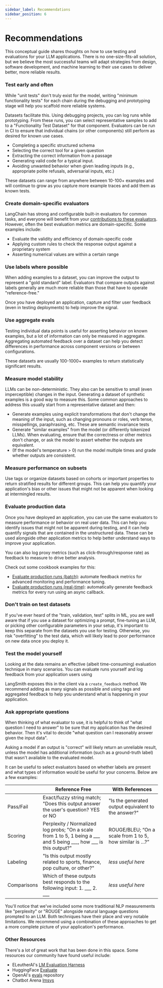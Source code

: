 ```yaml
---
sidebar_label: Recommendations
sidebar_position: 6
---
```


# Recommendations

This conceptual guide shares thoughts on how to use testing and evaluations for your LLM applications. There is no one-size-fits-all solution, but we believe the most successful teams will adapt strategies from design, software development, and machine learning to their use cases to deliver better, more reliable results.

### Test early and often

While "unit tests" don't truly exist for the model, writing "minimum functionality tests" for each chain during the debugging and prototyping stage will help you scaffold more reliable systems.

Datasets facilitate this. Using debugging projects, you can log runs while prototyping. From these runs, you can select representative samples to add to a "Functionality Test Dataset" for that component. Evaluators can be run in CI to ensure that individual chains (or other components) still perform as desired for known use cases.

- Completing a specific structured schema
- Selecting the correct tool for a given question
- Extracting the correct information from a passage
- Generating valid code for a typical input.
- Avoiding unwanted behavior when given leading inputs (e.g., appropriate polite refusals, adversarial inputs, etc.)

These datasets can range from anywhere between 10-100+ examples and will continue to grow as you capture more example traces and add them as known tests.

### Create domain-specific evaluators

LangChain has strong and configurable built-in evaluators for common tasks, and everyone will benefit from your [contributions to these evaluators](https://github.com/langchain-ai/langchain/tree/master/libs/langchain/langchain/evaluation). However, often the best evaluation metrics are domain-specific. Some examples include:

- Evaluate the validity and efficiency of domain-specific code
- Applying custom rules to check the response output against a proprietary system
- Asserting numerical values are within a certain range

### Use labels where possible

When adding examples to a dataset, you can improve the output to represent a "gold standard" label. Evaluators that compare outputs against labels generally are much more reliable than those that have to operate "reference-free."

Once you have deployed an application, capture and filter user feedback (even in testing deployments) to help improve the signal.

### Use aggregate evals

Testing individual data points is useful for asserting behavior on known examples, but a lot of information can only be measured in aggregate. Aggregating automated feedback over a dataset can help you detect differences in performance across component versions or between configurations.

These datasets are usually 100-1000+ examples to return statistically significant results.

### Measure model stability

LLMs can be non-deterministic. They also can be sensitive to small (even imperceptible) changes in the input. Generating a dataset of synthetic examples is a good way to measure this. Some common approaches to address this usually start from a representative dataset and then:

- Generate examples using explicit transformations that don't change the meaning of the input, such as changing pronouns or roles, verb tense, misspellings, paraphrasing, etc. These are semantic invariance tests
- Generate "similar examples" from the model (or differently tokenized LLMs). When evaluating, ensure that the correctness or other metrics don't change, or ask the model to assert whether the outputs are equivalent.
- (If the model's temperature > 0) run the model multiple times and grade whether outputs are consistent.

### Measure performance on subsets

Use tags or organize datasets based on cohorts or important properties to return stratified results for different groups. This can help you quantify your application's bias or other issues that might not be apparent when looking at intermingled results.

### Evaluate production data

Once you have deployed an application, you can use the same evaluators to measure performance or behavior on real user data. This can help you identify issues that might not be apparent during testing, and it can help quantify signals that are contained in the unstructured data. These can be used alongside other application metrics to help better understand ways to improve your application.

You can also log proxy metrics (such as click-through/response rate) as feedback to measure to drive better analysis.

Check out some cookbook examples for this:
- [Evaluate production runs (batch)](../../../cookbook/feedback-examples/algorithmic-feedback): automate feedback metrics for advanced monitoring and performance tuning.
- [Evaluate production runs (real-time)](../../../cookbook/feedback-examples/realtime-algorithmic-feedback): automatically generate feedback metrics for every run using an async callback.

### Don't train on test datasets

If you've ever heard of the "train, validation, test" splits in ML, you are well aware that if you use a dataset for optimizing a prompt, fine-tuning an LLM, or picking other configurable parameters in your setup, it's important to keep this separate from the datasets you use for testing. Otherwise, you risk "overfitting" to the test data, which will likely lead to poor performance on new data once you deploy it.

### Test the model yourself

Looking at the data remains an effective (albeit time-consuming) evaluation technique in many scenarios. You can evaluate runs yourself and log feedback from your application users using

LangSmith exposes this in the client via a `create_feedback` method. We recommend adding as many signals as possible and using tags and aggregated feedback to help you understand what is happening in your application.

### Ask appropriate questions

When thinking of what evaluator to use, it is helpful to think of "what question I need to answer" to be sure that my application has the desired behavior. Then it's vital to decide "what question can I reasonably answer given the input data".

Asking a model if an output is "correct" will likely return an unreliable result, unless the model has additional information (such as a ground-truth label) that wasn't available to the evaluated model.

It can be useful to select evaluators based on whether labels are present and what types of information would be useful for your concerns. Below are a few examples:

|             | Reference Free                                                                                                               | With References                                         |
| ----------- | ---------------------------------------------------------------------------------------------------------------------------- | ------------------------------------------------------- |
| Pass/Fail   | Exact/fuzzy string match; "Does this output answer the user's question? YES or NO                                            | "Is the generated output equivalent to the answer?"     |
| Scoring     | Perplexity / Normalized log probs; "On a scale from 1 to 5, 1 being a \_\_\_ and 5 being \_\_\_, how \_\_\_ is this output?" | ROUGE/BLEU; “On a scale from 1 to 5, how similar is …?” |
| Labeling    | "Is this output mostly related to sports, finance, pop culture, or other?"                                                   | _less useful here_                                      |
| Comparisons | Which of these outputs best responds to the following input: 1. \_\_\_ 2. \_\_\_                                             | _less useful here_                                      |

You'll notice that we've included some more traditional NLP measurements like "perplexity" or "ROUGE" alongside natural language questions prompted to an LLM. Both techniques have their place and very notable limitations. We recommend using a combination of these approaches to get a more complete picture of your application's performance.

### Other Resources

There's a lot of great work that has been done in this space. Some resources our community have found useful include:

- ELeutherAI's [LM Evaluation Harness](https://github.com/EleutherAI/lm-evaluation-harness/)
- HuggingFace [Evaluate](https://huggingface.co/docs/evaluate/index)
- OpenAI's [evals](https://github.com/openai/evals/) repository
- Chatbot Arena [lmsys](https://chat.lmsys.org/)
